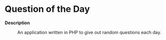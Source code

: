 =Question of the Day=

<dl>
<dt style="font-weight:bold">Description</dt>
<dd>An application written in PHP to give out random questions each day.</dd>
</dl>
